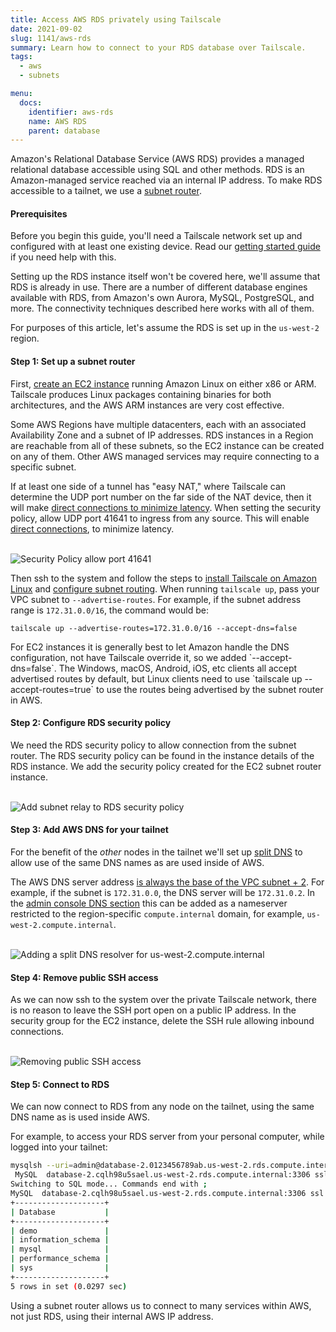 ```yaml
---
title: Access AWS RDS privately using Tailscale
date: 2021-09-02
slug: 1141/aws-rds
summary: Learn how to connect to your RDS database over Tailscale.
tags:
  - aws
  - subnets

menu:
  docs:
    identifier: aws-rds
    name: AWS RDS
    parent: database
---
```


Amazon's Relational Database Service (AWS RDS) provides a managed relational
database accessible using SQL and other methods. RDS is an Amazon-managed service
reached via an internal IP address. To make RDS accessible to a tailnet, we use a
[subnet router](/kb/1019/subnets/).

#### Prerequisites

Before you begin this guide, you'll need a Tailscale network set up and
configured with at least one existing device. Read our [getting started guide](/kb/1017/install)
if you need help with this.

Setting up the RDS instance itself won't be covered here, we'll assume that RDS is
already in use. There are a number of different database engines available with RDS,
from Amazon's own Aurora, MySQL, PostgreSQL, and more. The connectivity techniques
described here works with all of them.

For purposes of this article, let's assume the RDS is set up in the `us-west-2` region.

#### Step 1: Set up a subnet router

First, [create an EC2 instance](https://docs.aws.amazon.com/efs/latest/ug/gs-step-one-create-ec2-resources.html)
running Amazon Linux on either x86 or ARM. Tailscale produces Linux packages containing binaries
for both architectures, and the AWS ARM instances are very cost effective.

Some AWS Regions have multiple datacenters, each with an associated Availability Zone and
a subnet of IP addresses. RDS instances in a Region are reachable from all of these subnets,
so the EC2 instance can be created on any of them. Other AWS managed services may require
connecting to a specific subnet.

If at least one side of a tunnel has "easy NAT," where Tailscale can determine the UDP port
number on the far side of the NAT device, then it will make
[direct connections to minimize latency](/blog/how-tailscale-works/).
When setting the security policy, allow UDP port 41641 to ingress from any source. This will enable
[direct connections](/kb/1082/firewall-ports/), to minimize latency.

<br />
<Image
  height={570}
  src="/images/solutions/aws-rds/sg-port-41641.jpg"
  alt="Security Policy allow port 41641"
  width={1300}
/>

Then ssh to the system and follow the steps to
[install Tailscale on Amazon Linux](/kb/1052/install-amazon-linux-2/)
and [configure subnet routing](/kb/1019/subnets/).
When running `tailscale up`, pass your VPC subnet to `--advertise-routes`.
For example, if the subnet address range is `172.31.0.0/16`, the command would be:

```
tailscale up --advertise-routes=172.31.0.0/16 --accept-dns=false
```

<Note>
  For EC2 instances it is generally best to let Amazon handle the DNS configuration, not have
  Tailscale override it, so we added `--accept-dns=false`.
</Note>

<Note>
  The Windows, macOS, Android, iOS, etc clients all accept advertised routes by default, but Linux
  clients need to use `tailscale up --accept-routes=true` to use the routes being advertised by the
  subnet router in AWS.
</Note>

#### Step 2: Configure RDS security policy

We need the RDS security policy to allow connection from the subnet router.
The RDS security policy can be found in the instance details of the RDS instance.
We add the security policy created for the EC2 subnet router instance.

<br />
<Image
  src="/images/solutions/aws-rds/rds-sg-add-ec2.jpg"
  className="bordered"
  alt="Add subnet relay to RDS security policy"
  width={1300}
  height={795}
/>

#### Step 3: Add AWS DNS for your tailnet

For the benefit of the _other_ nodes in the tailnet we'll set up
[split DNS](/kb/1054/dns/#using-dns-settings-in-the-admin-panel) to allow
use of the same DNS names as are used inside of AWS.

The AWS DNS server address [is always the base of the VPC subnet + 2](https://docs.aws.amazon.com/vpc/latest/userguide/VPC_DHCP_Options.html#AmazonDNS).
For example, if the subnet is `172.31.0.0`, the DNS server will be `172.31.0.2`. In the [admin console DNS section](https://login.tailscale.com/admin/dns) this can be added as a nameserver restricted to the region-specific `compute.internal` domain, for example, `us-west-2.compute.internal`.

<br />
<Image
  src="/images/solutions/aws-rds/aws-split-dns.jpg"
  className="bordered"
  alt="Adding a split DNS resolver for us-west-2.compute.internal"
  width={988}
  height={944}
/>

#### Step 4: Remove public SSH access

As we can now ssh to the system over the private Tailscale network, there is no reason to leave
the SSH port open on a public IP address. In the security group for the EC2 instance, delete the
SSH rule allowing inbound connections.

<br />
<Image
  width={2732}
  height={1106}
  src="/images/solutions/aws-rds/aws-disable-ssh.jpg"
  className="bordered"
  alt="Removing public SSH access"
/>

#### Step 5: Connect to RDS

We can now connect to RDS from any node on the tailnet, using the same DNS name as is used inside AWS.

For example, to access your RDS server from your personal computer, while logged into your tailnet:

```sh
mysqlsh --uri=admin@database-2.0123456789ab.us-west-2.rds.compute.internal:3306
 MySQL  database-2.cqlh98u5sael.us-west-2.rds.compute.internal:3306 ssl  JS > \sql
Switching to SQL mode... Commands end with ;
MySQL  database-2.cqlh98u5sael.us-west-2.rds.compute.internal:3306 ssl  SQL > show databases;
+--------------------+
| Database           |
+--------------------+
| demo               |
| information_schema |
| mysql              |
| performance_schema |
| sys                |
+--------------------+
5 rows in set (0.0297 sec)
```

Using a subnet router allows us to connect to many services within AWS, not just RDS, using their internal AWS IP address.
